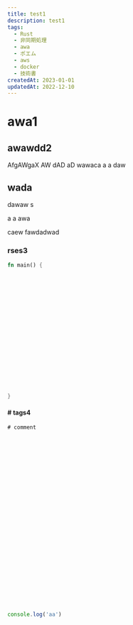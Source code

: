 ```yaml
---
title: test1
description: test1
tags:
  - Rust
  - 非同期処理
  - awa
  - ポエム
  - aws
  - docker
  - 技術書
createdAt: 2023-01-01
updatedAt: 2022-12-10
---
```


# awa1
## awawdd2
AfgAWgaX
AW
dAD
aD
wawaca
a
a
daw

## wada

dawaw
s

a
a
awa

caew
fawdadwad

### rses3

```rs
fn main() {




















}
```























#### # tags4
```ts
# comment





























console.log('aa')
```
